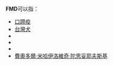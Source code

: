 '''FMD'''可以指：
* [[口蹄疫|口蹄疫]]
* [[台灣犬|台灣犬]]
* {{link-en|螢光性多層光碟片|Fluorescent Multilayer Disc}}
* {{link-en|纖維肌肉發育不良|Fibromuscular dysplasia}}
* {{link-en|時裝模特兒指南|Fashion Model Directory}}
* [[費奧多爾·米哈伊洛維奇·陀思妥耶夫斯基|費奧多爾·米哈伊洛維奇·陀思妥耶夫斯基]]

{{disambig|Cat=三字拉丁字母缩写消歧义}}